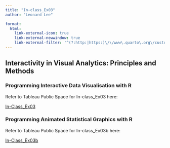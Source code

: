 ```yaml
---
title: "In-class_Ex03"
author: "Leonard Lee"

format:
  html:
    link-external-icon: true
    link-external-newwindow: true
    link-external-filter: '^(?:http:|https:)\/\/www\.quarto\.org\/custom'
---
```


## Interactivity in Visual Analytics: Principles and Methods

### Programming Interactive Data Visualisation with R
Refer to Tableau Public Space for In-class_Ex03 here:

[In-Class_Ex03](https://public.tableau.com/views/In-class_Ex03_16827493124620/SalesversusProfit?:language=en-US&:display_count=n&:origin=viz_share_link)

### Programming Animated Statistical Graphics with R

Refer to Tableau Public Space for In-class_Ex03b here:

[In-Class_Ex03b](https://public.tableau.com/views/In-class_Ex03b/Dashboard1?:language=en-US&:display_count=n&:origin=viz_share_link)
